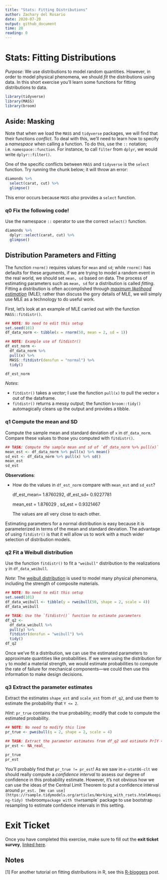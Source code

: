 ```yaml
---
title: "Stats: Fitting Distributions"
author: Zachary del Rosario
date: 2020-07-20
output: github_document
time: 20
reading: 0
---
```


# Stats: Fitting Distributions

*Purpose*: We use distributions to model random quantities. However, in order to model physical phenomena, we should *fit* the distributions using data. In this short exercise you'll learn some functions for fitting distributions to data.

```r
library(tidyverse)
library(MASS)
library(broom)
```

## Aside: Masking

Note that when we load the `MASS` and `tidyverse` packages, we will find that their functions *conflict*. To deal with this, we'll need to learn how to specify a *namespace* when calling a function. To do this, use the `::` notation; i.e. `namespace::function`. For instance, to call `filter` from `dplyr`, we would write `dplyr::filter()`.

One of the specific conflicts between `MASS` and `tidyverse` is the `select` function. Try running the chunk below; it will throw an error:

```r
diamonds %>%
  select(carat, cut) %>%
  glimpse()
```

This error occurs because `MASS` *also* provides a `select` function.

### **q0** Fix the following code!

Use the namespace `::` operator to use the correct `select()` function.

```r
diamonds %>%
  dplyr::select(carat, cut) %>%
  glimpse()
```

## Distribution Parameters and Fitting

The function `rnorm()` requires values for `mean` and `sd`; while `rnorm()` has defaults for these arguments, if we are trying to model a random event in the real world, we should set `mean, sd` based on data. The process of estimating parameters such as `mean, sd` for a distribution is called *fitting*. Fitting a distribution is often accomplished through [*maximum likelihood estimation*](https://en.wikipedia.org/wiki/Maximum_likelihood_estimation) (MLE); rather than discuss the gory details of MLE, we will simply use MLE as a technology to do useful work.

First, let's look at an example of MLE carried out with the function `MASS::fitdistr()`.

```r
## NOTE: No need to edit this setup
set.seed(101)
df_data_norm <- tibble(x = rnorm(50, mean = 2, sd = 1))

## NOTE: Example use of fitdistr()
df_est_norm <-
  df_data_norm %>%
  pull(x) %>%
  MASS::fitdistr(densfun = "normal") %>%
  tidy()

df_est_norm
```

*Notes*:

-   `fitdistr()` takes a *vector*; I use the function `pull(x)` to pull the vector `x` out of the dataframe.
-   `fitdistr()` returns a messy output; the function `broom::tidy()` automagically cleans up the output and provides a tibble.

### **q1** Compute the mean and SD

Compute the sample mean and standard deviation of `x` in `df_data_norm`. Compare these values to those you computed with `fitdistr()`.

```r
## TASK: Compute the sample mean and sd of `df_data_norm %>% pull(x)`
mean_est <- df_data_norm %>% pull(x) %>% mean()
sd_est <- df_data_norm %>% pull(x) %>% sd()
mean_est
sd_est
```

**Observations**:

-   How do the values in `df_est_norm` compare with `mean_est` and `sd_est`?

    df_est_mean= 1.8760292, df_est_sd= 0.9227781

    mean_est = 1.876029 , sd_est = 0.9321467

    The values are all very close to each other.

Estimating parameters for a normal distribution is easy because it is parameterized in terms of the mean and standard deviation. The advantage of using `fitdistr()` is that it will allow us to work with a much wider selection of distribution models.

### **q2** Fit a Weibull distribution

Use the function `fitdistr()` to fit a `"weibull"` distribution to the realizations `y` in `df_data_weibull`.

*Note*: The [weibull distribution](https://en.wikipedia.org/wiki/Weibull_distribution) is used to model many physical phenomena, including the strength of composite materials.

```r
## NOTE: No need to edit this setup
set.seed(101)
df_data_weibull <- tibble(y = rweibull(50, shape = 2, scale = 4))
df_data_weibull

## TASK: Use the `fitdistr()` function to estimate parameters
df_q2 <- 
  df_data_weibull %>%
  pull(y) %>%
  fitdistr(densfun = "weibull") %>%
  tidy()
df_q2
```

Once we've fit a distribution, we can use the estimated parameters to approximate quantities like probabilities. If we were using the distribution for `y` to model a material strength, we would estimate probabilities to compute the rate of failure for mechanical components---we could then use this information to make design decisions.

### **q3** Extract the parameter estimates

Extract the estimates `shape_est` and `scale_est` from `df_q2`, and use them to estimate the probability that `Y <= 2`.

*Hint*: `pr_true` contains the true probability; modify that code to compute the estimated probability.

```r
## NOTE: No need to modify this line
pr_true <- pweibull(q = 2, shape = 2, scale = 4)

## TASK: Extract the parameter estimates from df_q2 and estimate Pr[Y <= 2]
pr_est <- NA_real_

pr_true
pr_est
```

You'll probably find that `pr_true != pr_est`! As we saw in `e-stat06-clt` we should really compute a *confidence interval* to assess our degree of confidence in this probability estimate. However, it's not obvious how we can use the ideas of the Central Limit Theorem to put a confidence interval around `pr_est. [We can use](https://rsample.tidymodels.org/articles/Working_with_rsets.html#keeping-tidy) the`broom`package with the`rsample\` package to use bootstrap resampling to estimate confidence intervals in this setting.

<!-- include-exit-ticket -->

# Exit Ticket

<!-- -------------------------------------------------- -->

Once you have completed this exercise, make sure to fill out the **exit ticket survey**, [linked here](https://docs.google.com/forms/d/e/1FAIpQLSeuq2LFIwWcm05e8-JU84A3irdEL7JkXhMq5Xtoalib36LFHw/viewform?usp=pp_url&entry.693978880=e-stat12-fit-dist-assignment.Rmd).

## Notes

<!-- -------------------------------------------------- -->

[1] For another tutorial on fitting distributions in R, see this [R-bloggers](https://www.r-bloggers.com/fitting-distributions-with-r/) post.
